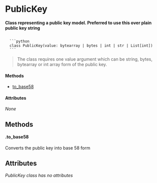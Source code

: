 
# PublicKey
**Class representing a public key model. Preferred to use this over plain public key string**

<Code>
  ```python 
  class PublicKey(value: bytearray | bytes | int | str | List[int])
  ```
</Code>

> The class requires one value argument which can be string, bytes, bytearray or int array form of the public key.

#### Methods
- [to_base58](#to_base58)

#### Attributes
*None*


## Methods
#### .to_base58
Converts the public key into base 58 form


## Attributes
*PublicKey class has no attributes*
